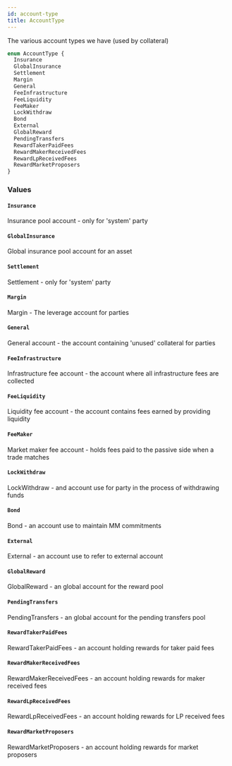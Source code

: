 ```yaml
---
id: account-type
title: AccountType
---
```



The various account types we have (used by collateral)

```graphql
enum AccountType {
  Insurance
  GlobalInsurance
  Settlement
  Margin
  General
  FeeInfrastructure
  FeeLiquidity
  FeeMaker
  LockWithdraw
  Bond
  External
  GlobalReward
  PendingTransfers
  RewardTakerPaidFees
  RewardMakerReceivedFees
  RewardLpReceivedFees
  RewardMarketProposers
}
```


### Values

#### `Insurance` 

Insurance pool account - only for 'system' party


#### `GlobalInsurance` 

Global insurance pool account for an asset


#### `Settlement` 

Settlement - only for 'system' party


#### `Margin` 

Margin - The leverage account for parties


#### `General` 

General account - the account containing 'unused' collateral for parties


#### `FeeInfrastructure` 

Infrastructure fee account - the account where all infrastructure fees are collected


#### `FeeLiquidity` 

Liquidity fee account - the account contains fees earned by providing liquidity


#### `FeeMaker` 

Market maker fee account - holds fees paid to the passive side when a trade matches


#### `LockWithdraw` 

LockWithdraw - and account use for party in the process of withdrawing funds


#### `Bond` 

Bond - an account use to maintain MM commitments


#### `External` 

External - an account use to refer to external account


#### `GlobalReward` 

GlobalReward - an global account for the reward pool


#### `PendingTransfers` 

PendingTransfers - an global account for the pending transfers pool


#### `RewardTakerPaidFees` 

RewardTakerPaidFees - an account holding rewards for taker paid fees


#### `RewardMakerReceivedFees` 

RewardMakerReceivedFees - an account holding rewards for maker received fees


#### `RewardLpReceivedFees` 

RewardLpReceivedFees - an account holding rewards for LP received fees


#### `RewardMarketProposers` 

RewardMarketProposers - an account holding rewards for market proposers




